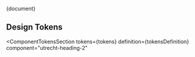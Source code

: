 
<Meta title="CSS Component/Heading/Heading 2/README" />

<Description>{document}</Description>

## Design Tokens

<ComponentTokensSection
  tokens={tokens}
  definition={tokensDefinition}
  component="utrecht-heading-2"
></ComponentTokensSection>
